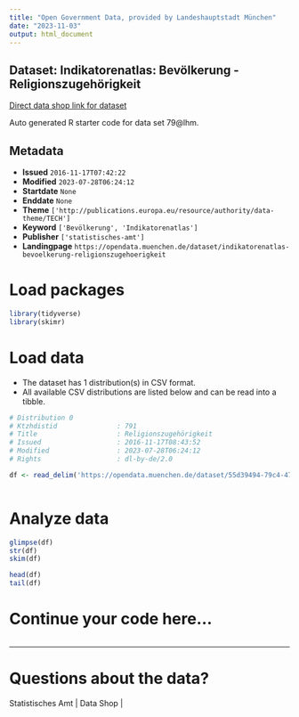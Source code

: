 ```yaml
---
title: "Open Government Data, provided by Landeshauptstadt München"
date: "2023-11-03"
output: html_document
---
```


## Dataset: Indikatorenatlas: Bevölkerung - Religionszugehörigkeit

[Direct data shop link for dataset](https://opendata.muenchen.de/dataset/indikatorenatlas-bevoelkerung-religionszugehoerigkeit)

Auto generated R starter code for data set 79@lhm.

## Metadata

- **Issued** `2016-11-17T07:42:22`
- **Modified** `2023-07-28T06:24:12`
- **Startdate** `None`
- **Enddate** `None`
- **Theme** `['http://publications.europa.eu/resource/authority/data-theme/TECH']`
- **Keyword** `['Bevölkerung', 'Indikatorenatlas']`
- **Publisher** `['statistisches-amt']`
- **Landingpage** `https://opendata.muenchen.de/dataset/indikatorenatlas-bevoelkerung-religionszugehoerigkeit`


# Load packages

```r

library(tidyverse)
library(skimr)

```

# Load data

-   The dataset has 1 distribution(s) in CSV format.
-   All available CSV distributions are listed below and can be read into a tibble.

```r

# Distribution 0
# Ktzhdistid               : 791
# Title                    : Religionszugehörigkeit
# Issued                   : 2016-11-17T08:43:52
# Modified                 : 2023-07-28T06:24:12
# Rights                   : dl-by-de/2.0

df <- read_delim('https://opendata.muenchen.de/dataset/55d39494-79c4-47af-b5cf-163f0712e5f9/resource/42dd45fc-2300-4b7c-bb67-05da5386e174/download/indikat_bevoelkerung_religionszugehoerigkeit_240723.csv')



```

# Analyze data

```r

glimpse(df)
str(df)
skim(df)

head(df)
tail(df)

```

# Continue your code here...

```r

```

------------------------------------------------------------------------

# Questions about the data?

Statistisches Amt | Data Shop | 
